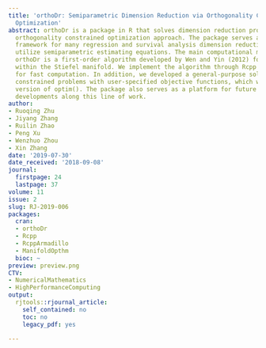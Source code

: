 ```yaml
---
title: 'orthoDr: Semiparametric Dimension Reduction via Orthogonality Constrained
  Optimization'
abstract: orthoDr is a package in R that solves dimension reduction problems using
  orthogonality constrained optimization approach. The package serves as a unified
  framework for many regression and survival analysis dimension reduction models that
  utilize semiparametric estimating equations. The main computational machinery of
  orthoDr is a first-order algorithm developed by Wen and Yin (2012) for optimization
  within the Stiefel manifold. We implement the algorithm through Rcpp and OpenMP
  for fast computation. In addition, we developed a general-purpose solver for such
  constrained problems with user-specified objective functions, which works as a drop-in
  version of optim(). The package also serves as a platform for future methodology
  developments along this line of work.
author:
- Ruoqing Zhu
- Jiyang Zhang
- Ruilin Zhao
- Peng Xu
- Wenzhuo Zhou
- Xin Zhang
date: '2019-07-30'
date_received: '2018-09-08'
journal:
  firstpage: 24
  lastpage: 37
volume: 11
issue: 2
slug: RJ-2019-006
packages:
  cran:
  - orthoDr
  - Rcpp
  - RcppArmadillo
  - ManifoldOpthm
  bioc: ~
preview: preview.png
CTV:
- NumericalMathematics
- HighPerformanceComputing
output:
  rjtools::rjournal_article:
    self_contained: no
    toc: no
    legacy_pdf: yes

---
```

